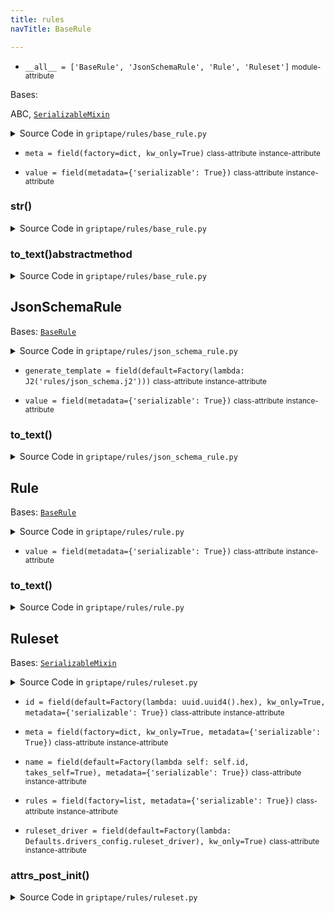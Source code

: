 ```yaml
---
title: rules
navTitle: BaseRule

---
```


-   `__all__ = ['BaseRule', 'JsonSchemaRule', 'Rule', 'Ruleset']` <small>module-attribute</small>  <span id="griptape.rules.__all__"></span> 

<span id="griptape.rules.BaseRule"></span>

Bases:

<span title="abc.ABC">ABC</span>,  [`SerializableMixin`](../mixins/serializable_mixin.md#griptape.mixins.serializable_mixin.SerializableMixin "SerializableMixin (griptape.mixins.serializable_mixin.SerializableMixin)")

<details><summary>Source Code in <code>griptape&#47;rules&#47;base_rule.py</code></summary>

```python
@define()
class BaseRule(ABC, SerializableMixin):
    value: Any = field(metadata={"serializable": True})
    meta: dict[str, Any] = field(factory=dict, kw_only=True)

    def __str__(self) -> str:
        return self.to_text()

    @abstractmethod
    def to_text(self) -> str: ...
```

</details>

-   `meta = field(factory=dict, kw_only=True)` <small>class-attribute</small> <small>instance-attribute</small>  <span id="griptape.rules.BaseRule.meta"></span> 

-   `value = field(metadata={'serializable': True})` <small>class-attribute</small> <small>instance-attribute</small>  <span id="griptape.rules.BaseRule.value"></span> 

<span id="griptape.rules.BaseRule.__str__"></span>

### **str**()

<details><summary>Source Code in <code>griptape&#47;rules&#47;base_rule.py</code></summary>

```python
def __str__(self) -> str:
    return self.to_text()
```

</details>

<span id="griptape.rules.BaseRule.to_text"></span>

### to_text()abstractmethod

<details><summary>Source Code in <code>griptape&#47;rules&#47;base_rule.py</code></summary>

```python
@abstractmethod
def to_text(self) -> str: ...
```

</details>

<span id="griptape.rules.JsonSchemaRule"></span>

## JsonSchemaRule

Bases:
 [`BaseRule`](./#griptape.rules.BaseRule "BaseRule (griptape.rules.BaseRule)")

<details><summary>Source Code in <code>griptape&#47;rules&#47;json_schema_rule.py</code></summary>

```python
@define()
class JsonSchemaRule(BaseRule):
    value: dict = field(metadata={"serializable": True})
    generate_template: J2 = field(default=Factory(lambda: J2("rules/json_schema.j2")))

    def to_text(self) -> str:
        return self.generate_template.render(json_schema=json.dumps(self.value))
```

</details>

-   `generate_template = field(default=Factory(lambda: J2('rules/json_schema.j2')))` <small>class-attribute</small> <small>instance-attribute</small>  <span id="griptape.rules.JsonSchemaRule.generate_template"></span> 

-   `value = field(metadata={'serializable': True})` <small>class-attribute</small> <small>instance-attribute</small>  <span id="griptape.rules.JsonSchemaRule.value"></span> 

<span id="griptape.rules.JsonSchemaRule.to_text"></span>

### to_text()

<details><summary>Source Code in <code>griptape&#47;rules&#47;json_schema_rule.py</code></summary>

```python
def to_text(self) -> str:
    return self.generate_template.render(json_schema=json.dumps(self.value))
```

</details>

<span id="griptape.rules.Rule"></span>

## Rule

Bases:
 [`BaseRule`](./#griptape.rules.BaseRule "BaseRule (griptape.rules.BaseRule)")

<details><summary>Source Code in <code>griptape&#47;rules&#47;rule.py</code></summary>

```python
@define()
class Rule(BaseRule):
    value: str = field(metadata={"serializable": True})

    def to_text(self) -> str:
        return self.value
```

</details>

-   `value = field(metadata={'serializable': True})` <small>class-attribute</small> <small>instance-attribute</small>  <span id="griptape.rules.Rule.value"></span> 

<span id="griptape.rules.Rule.to_text"></span>

### to_text()

<details><summary>Source Code in <code>griptape&#47;rules&#47;rule.py</code></summary>

```python
def to_text(self) -> str:
    return self.value
```

</details>

<span id="griptape.rules.Ruleset"></span>

## Ruleset

Bases:
 [`SerializableMixin`](../mixins/serializable_mixin.mdx#griptape.mixins.serializable_mixin.SerializableMixin "SerializableMixin (griptape.mixins.serializable_mixin.SerializableMixin)")

<details><summary>Source Code in <code>griptape&#47;rules&#47;ruleset.py</code></summary>

```python
@define
class Ruleset(SerializableMixin):
    id: str = field(default=Factory(lambda: uuid.uuid4().hex), kw_only=True, metadata={"serializable": True})
    name: str = field(
        default=Factory(lambda self: self.id, takes_self=True),
        metadata={"serializable": True},
    )
    ruleset_driver: BaseRulesetDriver = field(
        default=Factory(lambda: Defaults.drivers_config.ruleset_driver), kw_only=True
    )
    meta: dict[str, Any] = field(factory=dict, kw_only=True, metadata={"serializable": True})
    rules: Sequence[BaseRule] = field(factory=list, metadata={"serializable": True})

    def __attrs_post_init__(self) -> None:
        rules, meta = self.ruleset_driver.load(self.name)
        self.rules = [*rules, *self.rules]
        self.meta = {**meta, **self.meta}
```

</details>

-   `id = field(default=Factory(lambda: uuid.uuid4().hex), kw_only=True, metadata={'serializable': True})` <small>class-attribute</small> <small>instance-attribute</small>  <span id="griptape.rules.Ruleset.id"></span> 

-   `meta = field(factory=dict, kw_only=True, metadata={'serializable': True})` <small>class-attribute</small> <small>instance-attribute</small>  <span id="griptape.rules.Ruleset.meta"></span> 

-   `name = field(default=Factory(lambda self: self.id, takes_self=True), metadata={'serializable': True})` <small>class-attribute</small> <small>instance-attribute</small>  <span id="griptape.rules.Ruleset.name"></span> 

-   `rules = field(factory=list, metadata={'serializable': True})` <small>class-attribute</small> <small>instance-attribute</small>  <span id="griptape.rules.Ruleset.rules"></span> 

-   `ruleset_driver = field(default=Factory(lambda: Defaults.drivers_config.ruleset_driver), kw_only=True)` <small>class-attribute</small> <small>instance-attribute</small>  <span id="griptape.rules.Ruleset.ruleset_driver"></span> 

<span id="griptape.rules.Ruleset.__attrs_post_init__"></span>

### **attrs_post_init**()

<details><summary>Source Code in <code>griptape&#47;rules&#47;ruleset.py</code></summary>

```python
def __attrs_post_init__(self) -> None:
    rules, meta = self.ruleset_driver.load(self.name)
    self.rules = [*rules, *self.rules]
    self.meta = {**meta, **self.meta}
```

</details>
